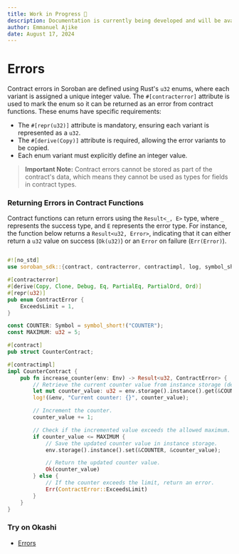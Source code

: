 ```yaml
---
title: Work in Progress 🚧
description: Documentation is currently being developed and will be available soon.
author: Emmanuel Ajike
date: August 17, 2024
---
```


# Errors

Contract errors in Soroban are defined using Rust's `u32` enums, where each variant is assigned a unique integer value. The `#[contracterror]` attribute is used to mark the enum so it can be returned as an error from contract functions. These enums have specific requirements:

- The `#[repr(u32)]` attribute is mandatory, ensuring each variant is represented as a `u32`.
- The `#[derive(Copy)]` attribute is required, allowing the error variants to be copied.
- Each enum variant must explicitly define an integer value.

> **Important Note:** Contract errors cannot be stored as part of the contract's data, which means they cannot be used as types for fields in contract types.

### Returning Errors in Contract Functions

Contract functions can return errors using the `Result<_, E>` type, where `_` represents the success type, and `E` represents the error type. For instance, the function below returns a `Result<u32, Error>`, indicating that it can either return a `u32` value on success (`Ok(u32)`) or an `Error` on failure (`Err(Error)`).

```rust copy

#![no_std]
use soroban_sdk::{contract, contracterror, contractimpl, log, symbol_short, Env, Symbol};

#[contracterror]
#[derive(Copy, Clone, Debug, Eq, PartialEq, PartialOrd, Ord)]
#[repr(u32)]
pub enum ContractError {
    ExceedsLimit = 1,
}

const COUNTER: Symbol = symbol_short!("COUNTER");
const MAXIMUM: u32 = 5;

#[contract]
pub struct CounterContract;

#[contractimpl]
impl CounterContract {
    pub fn increase_counter(env: Env) -> Result<u32, ContractError> {
        // Retrieve the current counter value from instance storage (defaulting to 0 if not set).
        let mut counter_value: u32 = env.storage().instance().get(&COUNTER).unwrap_or(0);
        log!(&env, "Current counter: {}", counter_value);

        // Increment the counter.
        counter_value += 1;

        // Check if the incremented value exceeds the allowed maximum.
        if counter_value <= MAXIMUM {
            // Save the updated counter value in instance storage.
            env.storage().instance().set(&COUNTER, &counter_value);

            // Return the updated counter value.
            Ok(counter_value)
        } else {
            // If the counter exceeds the limit, return an error.
            Err(ContractError::ExceedsLimit)
        }
    }
}


```

### Try on Okashi

- [Errors]()
